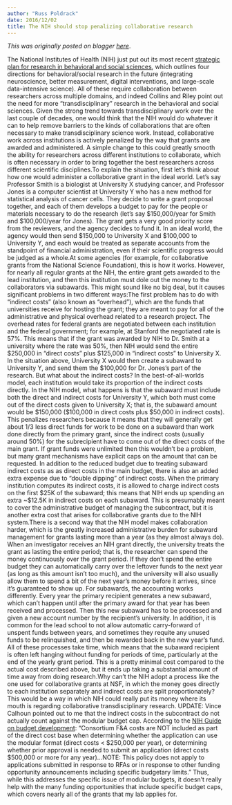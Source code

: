 ```yaml
---
author: "Russ Poldrack"
date: 2016/12/02
title: The NIH should stop penalizing collaborative research
---
```


*This was originally posted on blogger [here](https://russpoldrack.blogspot.com/2016/12/the-nih-should-stop-penalizing.html)*.

The National Institutes of Health (NIH) just put out its most recent [strategic plan for research in behavioral and social sciences](http://stm.sciencemag.org/content/8/366/366ed14), which outlines four directions for behavioral/social research in the future (integrating neuroscience, better measurement, digital interventions, and large-scale data-intensive science).  All of these require collaboration between researchers across multiple domains, and indeed Collins and Riley point out the need for more "transdisciplinary" research in the behavioral and social sciences.  Given the strong trend towards transdisciplinary work over the last couple of decades, one would think that the NIH would do whatever it can to help remove barriers to the kinds of collaborations that are often necessary to make transdisciplinary science work.  Instead, collaborative work across institutions is actively penalized by the way that grants are awarded and administered.  A simple change to this could greatly smooth the ability for researchers across different institutions to collaborate, which is often necessary in order to bring together the best researchers across different scientific disciplines.To explain the situation, first let's think about how one would administer a collaborative grant in the ideal world.  Let's say Professor Smith is a biologist at University X studying cancer, and Professor Jones is a computer scientist at University Y who has a new method for statistical analysis of cancer cells.  They decide to write a grant proposal together, and each of them develops a budget to pay for the people or materials necessary to do the research (let's say $150,000/year for Smith and $100,000/year for Jones).  The grant gets a very good priority score from the reviewers, and the agency decides to fund it.  In an ideal world, the agency would then send $150,000 to University X and $100,000 to University Y, and each would be treated as separate accounts from the standpoint of financial administration, even if their scientific progress would be judged as a whole.At some agencies (for example, for collaborative grants from the National Science Foundation), this is how it works. However, for nearly all regular grants at the NIH, the entire grant gets awarded to the lead institution, and then this institution must dole out the money to the collaborators via subawards.  This might sound like no big deal, but it causes significant problems in two different ways:The first problem has to do with "indirect costs" (also known as "overhead"), which are the funds that universities receive for hosting the grant; they are meant to pay for all of the administrative and physical overhead related to a research project.  The overhead rates for federal grants are negotiated between each institution and the federal government; for example, at Stanford the negotiated rate is 57%.  This means that if the grant was awarded by NIH to Dr. Smith at a university where the rate was 50%, then NIH would send the entire $250,000 in "direct costs" plus $125,000 in "indirect costs" to University X. In the situation above, University X would then create a subaward to University Y, and send them the $100,000 for Dr. Jones's part of the research.  But what about the indirect costs?  In the best-of-all-worlds model, each institution would take its proportion of the indirect costs directly. In the NIH model, what happens is that the subaward must include both the direct and indirect costs for University Y, which both must come out of the direct costs given to University X; that is, the subaward amount would be $150,000 ($100,000 in direct costs plus $50,000 in indirect costs).  This penalizes researchers because it means that they will generally get about 1/3 less direct funds for work to be done on a subaward than work done directly from the primary grant, since the indirect costs (usually around 50%) for the subrecipient have to come out of the direct costs of the main grant.  If grant funds were unlimited then this wouldn't be a problem, but many grant mechanisms have explicit caps on the amount that can be requested.  In addition to the reduced budget due to treating subaward indirect costs as as direct costs in the main budget, there is also an added extra expense due to "double dipping" of indirect costs.  When the primary institution computes its indirect costs, it is allowed to charge indirect costs on the first $25K of the subaward; this means that NIH ends up spending an extra ~$12.5K in indirect costs on each subaward.  This is presumably meant to cover the administrative budget of managing the subcontract, but it is another extra cost that arises for collaborative grants due to the NIH system.There is a second way that the NIH model makes collaboration harder, which is the greatly increased  administrative burden for subaward management for grants lasting more than a year (as they almost always do).  When an investigator receives an NIH grant directly, the university treats the grant as lasting the entire period; that is, the researcher can spend the money continuously over the grant period.  If they don't spend the entire budget they can automatically carry over the leftover funds to the next year (as long as this amount isn't too much), and the university will also usually allow them to spend a bit of the next year's money before it arrives, since it's guaranteed to show up.  For subawards, the accounting works differently. Every year the primary recipient generates a new subaward, which can't happen until after the primary award for that year has been received and processed.  Then this new subaward has to be processed and given a new account number by the recipient's university. In addition, it is common for the lead school to not allow automatic carry-forward of unspent funds between years, and sometimes they requite any unused funds to be relinquished, and then be rewarded back in the new year's fund.  All of these processes take time, which means that the subaward recipient is often left hanging without funding for periods of time, particularly at the end of the yearly grant period.  This is a pretty minimal cost compared to the actual cost described above, but it ends up taking a substantial amount of time away from doing research.Why can't the NIH adopt a process like the one used for collaborative grants at NSF, in which the money goes directly to each institution separately and indirect costs are split proportionately?  This would be a way in which NIH could really put its money where its mouth is regarding collaborative transdisciplinary research.  UPDATE: Vince Calhoun pointed out to me that the indirect costs in the subcontract do not actually count against the modular budget cap.  According to the [NIH Guide on budget development](https://grants.nih.gov/.../for.../develop-your-budget.htm): "Consortium F&A costs are NOT included as part of the direct cost base when determining whether the application can use the modular format (direct costs < $250,000 per year), or determining whether prior approval is needed to submit an application (direct costs $500,000 or more for any year)...NOTE: This policy does not apply to applications submitted in response to RFAs or in response to other funding opportunity announcements including specific budgetary limits." Thus, while this addresses the specific issue of modular budgets, it doesn't really help with the many funding opportunities that include specific budget caps, which covers nearly all of the grants that my lab applies for.